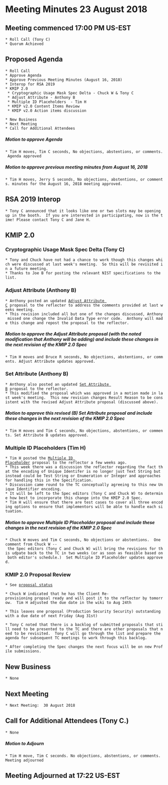 = Meeting Minutes 23 August 2018 =
== Meeting commenced 17:00 PM US-EST ==
 * Roll Call (Tony C)
 * Quorum Achieved

== Proposed Agenda ==
 * Roll Call
 * Approve Agenda
 * Approve Previous Meeting Minutes (August 16, 2018)
 * Interop for RSA 2019
 * KMIP 2.0
  * Cryptographic Usage Mask Spec Delta - Chuck W & Tony C
  * Adjust Attribute - Anthony B
  * Multiple ID Placeholders  - Tim H
  * KMIP v2.0 Content Items Review
  * KMIP v2.0 Action items discussion

 * New Business
 * Next Meeting
 * Call for Additional Attendees

===== Motion to approve Agenda =====
 * Tim H moves, Tim C seconds, No objections, abstentions, or comments. Agenda approved

===== Motion to approve previous meeting minutes from August 16, 2018 =====
 * Tim H moves, Jerry S seconds, No objections, abstentions, or comments. minutes for the August 16, 2018 meeting approved.

== RSA 2019 Interop ==
 * Tony C announced that it looks like one or two slots may be opening up in the booth.  If you are interested in participating, now is the time! Please contact Tony C and Jane H.

== KMIP 2.0 ==
=== Cryptographic Usage Mask Spec Delta (Tony C) ===
 * Tony and Chuck have not had a chance to work though this changes which were discussed at last week's meeting.  So this will be revisited in a future meeting.
 * Thanks to Joe B for posting the relevant NIST specifications to the list.

=== Adjust Attribute (Anthony B) ===
 * Anthony posted an updated [[https://www.oasis-open.org/apps/org/workgroup/kmip/document.php?document_id=63748|Adjust Attribute C]] proposal to the reflecter to address the comments provided at last weeks meeting.
 * This revision included all but one of the changes discussed, Anthony missed one change the Invalid Data Type error code.  Anthony will made this change and repost the proposal to the reflector.

===== Motion to approve the Adjust Attribute proposal (with the noted modification that Anthony will be adding) and include these changes in the next revision of the KMIP 2.0 Spec =====
 * Tim H moves and Bruce R seconds, No objections, abstentions, or comments. Adjust Attribute updates approved.

=== Set Attribute (Anthony B) ===
 * Anthony also posted an updated [[https://www.oasis-open.org/apps/org/workgroup/kmip/document.php?document_id=63749|Set Attribute B]] proposal to the reflector.
 * This modified the proposal which was approved in a motion made in last week's meeting.  This new revision changes Result Reason to be consistent with the revised Adjust Attribute proposal (discussed above).

===== Motion to approve this revised (B) Set Attribute proposal and include these changes in the next revision of the KMIP 2.0 Spec =====
 * Tim H moves and Tim C seconds, No objections, abstentions, or comments. Set Attribute B updates approved.

=== Multiple ID Placeholders  (Tim H) ===
 * Tim H posted the [[https://www.oasis-open.org/apps/org/workgroup/kmip/document.php?document_id=63397|Multiple ID Placeholder]] proposal to the reflector a few weeks ago.
 * This week there was a discussion the reflector regarding the fact that the encoding of Unique Identifer is no longer just Text String but instead could be Test String or Enumeration or Integer and approaches for handling this in the Specification.
 * Discussion came round to the TC conceptually agreeing to this new Unique Identifier encoding.
 * It will be left to the Spec editors (Tony C and Chuck W) to determine how best to incorporate this change into the KMIP 2.0 Spec.
 * Tim H will ensure that there are test cases to cover all three encoding options to ensure that implementors will be able to handle each situation.

===== Motion to approve Multiple ID Placeholder proposal and include these changes in the next revision of the KMIP 2.0 Spec =====
 * Chuck W moves and Tim C seconds, No objections or abstentions.  One comment from Chuck W -- the Spec editors (Tony C and Chuck W) will bring the revisions for this udpate back to the TC in two weeks (or as soon as feasible based on both editor's schedule.)  Set Multiple ID Placeholder updates approved.

=== KMIP 2.0 Proposal Review ===
 * See [[https://wiki.oasis-open.org/kmip/2.0|proposal status]]

 * Chuck W indicated that he has the Client Re-provisioning propsal ready and will post it to the reflector by tomorrow.  Tim H adjusted the due date in the wiki to Aug 24th

 * This leaves one proposal (Production Security Security) outstanding with a due date of next Friday (Aug 31st)

 * Tony C noted that there is a backlog of submitted proposals that still need to be presented to the TC and there are other proposals that need to be revisited.  Tony C will go through the list and prepare the agenda for subsequent TC meetings to work through this backlog.

 * After completing the Spec changes the next focus will be on new Profile submissions.

== New Business ==
 * None

== Next Meeting ==
 * Next Meeting:  30 August 2018

== Call for Additional Attendees (Tony C.) ==
 * None

===== Motion to Adjourn =====
 * Tim H move, Tim C seconds. No objections, abstentions, or comments. Meeting adjourned

== Meeting Adjourned at 17:22 US-EST ==
